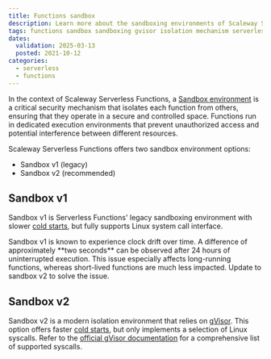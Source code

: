 ```yaml
---
title: Functions sandbox
description: Learn more about the sandboxing environments of Scaleway Serverless Functions.
tags: functions sandbox sandboxing gvisor isolation mechanism serverless v1 v2 clock drift skew
dates:
  validation: 2025-03-13
  posted: 2021-10-12
categories:
  - serverless
  - functions
---
```


In the context of Scaleway Serverless Functions, a [Sandbox environment](/serverless-functions/concepts/#sandbox) is a critical security mechanism that isolates each function from others, ensuring that they operate in a secure and controlled space. Functions run in dedicated execution environments that prevent unauthorized access and potential interference between different resources.

Scaleway Serverless Functions offers two sandbox environment options:

- Sandbox v1 (legacy)
- Sandbox v2 (recommended)

## Sandbox v1

Sandbox v1 is Serverless Functions' legacy sandboxing environment with slower [cold starts](/serverless-functions/concepts/#cold-start), but fully supports Linux system call interface.

<Message type="important">
Sandbox v1 is known to experience clock drift over time. A difference of approximately **two seconds** can be observed after 24 hours of uninterrupted execution. This issue especially affects long-running functions, whereas short-lived functions are much less impacted. Update to sandbox v2 to solve the issue.
</Message>

## Sandbox v2

Sandbox v2 is a modern isolation environment that relies on [gVisor](https://gvisor.dev/). This option offers faster [cold starts](/serverless-functions/concepts/#cold-start), but only implements a selection of Linux syscalls.
Refer to the [official gVisor documentation](https://gvisor.dev/docs/user_guide/compatibility/linux/amd64/) for a comprehensive list of supported syscalls.